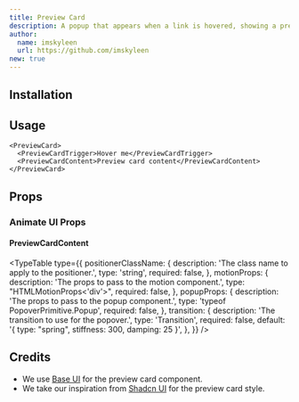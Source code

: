 ```yaml
---
title: Preview Card
description: A popup that appears when a link is hovered, showing a preview for sighted users.
author:
  name: imskyleen
  url: https://github.com/imskyleen
new: true
---
```


<ComponentPreview name="base-preview-card-demo" />

## Installation

<ComponentInstallation name="base-preview-card" />

## Usage

```tsx
<PreviewCard>
  <PreviewCardTrigger>Hover me</PreviewCardTrigger>
  <PreviewCardContent>Preview card content</PreviewCardContent>
</PreviewCard>
```

## Props

<div className="flex flex-row gap-x-3">
  <ExternalLink
    href="https://base-ui.com/react/components/preview-card"
    text="Docs"
  />
  <ExternalLink
    href="https://base-ui.com/react/components/preview-card#api-reference"
    text="API Reference"
  />
</div>

### Animate UI Props

#### PreviewCardContent

<TypeTable
  type={{
    positionerClassName: {
      description: 'The class name to apply to the positioner.',
      type: 'string',
      required: false,
    },
    motionProps: {
      description: 'The props to pass to the motion component.',
      type: "HTMLMotionProps<'div'>",
      required: false,
    },
    popupProps: {
      description: 'The props to pass to the popup component.',
      type: 'typeof PopoverPrimitive.Popup',
      required: false,
    },
    transition: {
      description: 'The transition to use for the popover.',
      type: 'Transition',
      required: false,
      default: '{ type: "spring", stiffness: 300, damping: 25 }',
    },
  }}
/>

## Credits

- We use [Base UI](https://base-ui.com/react/components/preview-card) for the preview card component.
- We take our inspiration from [Shadcn UI](https://ui.shadcn.com/docs/components/preview-card) for the preview card style.

